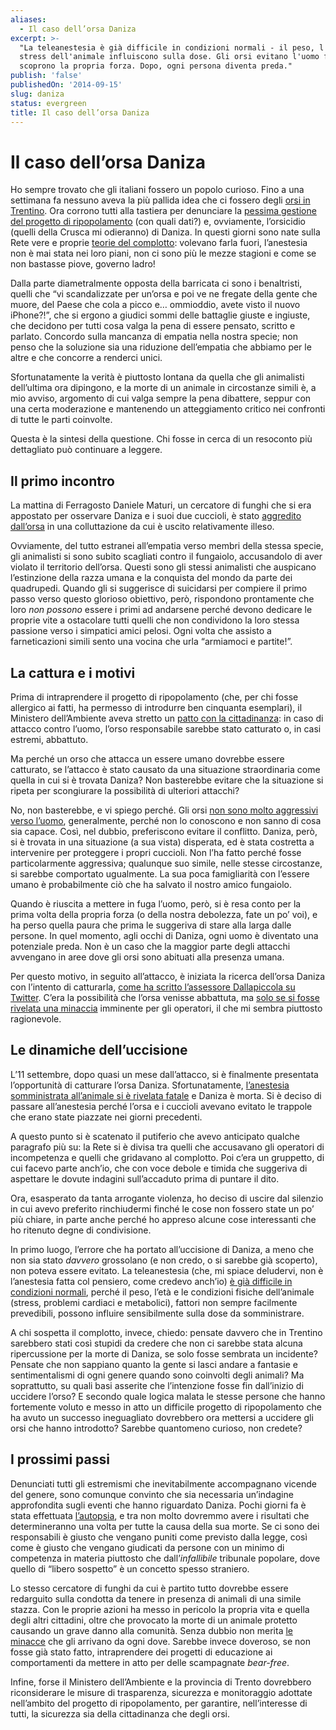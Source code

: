 ```yaml
---
aliases:
  - Il caso dell’orsa Daniza
excerpt: >-
  "La teleanestesia è già difficile in condizioni normali - il peso, l'età e lo
  stress dell'animale influiscono sulla dose. Gli orsi evitano l'uomo finché non
  scoprono la propria forza. Dopo, ogni persona diventa preda."
publish: 'false'
publishedOn: '2014-09-15'
slug: daniza
status: evergreen
title: Il caso dell’orsa Daniza
---
```

# Il caso dell’orsa Daniza

Ho sempre trovato che gli italiani fossero un popolo curioso. Fino a una settimana fa nessuno aveva la più pallida idea che ci fossero degli [orsi in Trentino](http://www.orso.provincia.tn.it/). Ora corrono tutti alla tastiera per denunciare la [pessima gestione del progetto di ripopolamento](http://www.wired.it/attualita/ambiente/2014/09/11/morte-daniza-fallimento-dei-progetti-ripopolazione/) (con quali dati?) e, ovviamente, l’orsicidio (quelli della Crusca mi odieranno) di Daniza. In questi giorni sono nate sulla Rete vere e proprie [teorie del complotto](http://www.lultimaribattuta.it/8400_complotto-dietro-luccisione-dellorsa-daniza): volevano farla fuori, l’anestesia non è mai stata nei loro piani, non ci sono più le mezze stagioni e come se non bastasse piove, governo ladro!

Dalla parte diametralmente opposta della barricata ci sono i benaltristi, quelli che “vi scandalizzate per un’orsa e poi ve ne fregate della gente che muore, del Paese che cola a picco e… ommioddio, avete visto il nuovo iPhone?!”, che si ergono a giudici sommi delle battaglie giuste e ingiuste, che decidono per tutti cosa valga la pena di essere pensato, scritto e parlato. Concordo sulla mancanza di empatia nella nostra specie; non penso che la soluzione sia una riduzione dell’empatia che abbiamo per le altre e che concorre a renderci unici.

Sfortunatamente la verità è piuttosto lontana da quella che gli animalisti dell’ultima ora dipingono, e la morte di un animale in circostanze simili è, a mio avviso, argomento di cui valga sempre la pena dibattere, seppur con una certa moderazione e mantenendo un atteggiamento critico nei confronti di tutte le parti coinvolte.

Questa è la sintesi della questione. Chi fosse in cerca di un resoconto più dettagliato può continuare a leggere.

## Il primo incontro

La mattina di Ferragosto Daniele Maturi, un cercatore di funghi che si era appostato per osservare Daniza e i suoi due cuccioli, è stato [aggredito dall’orsa](http://www.meteoweb.eu/2014/08/cercatore-funghi-aggredito-orso-in-trentino/312334/) in una colluttazione da cui è uscito relativamente illeso.

Ovviamente, del tutto estranei all’empatia verso membri della stessa specie, gli animalisti si sono subito scagliati contro il fungaiolo, accusandolo di aver violato il territorio dell’orsa. Questi sono gli stessi animalisti che auspicano l’estinzione della razza umana e la conquista del mondo da parte dei quadrupedi. Quando gli si suggerisce di suicidarsi per compiere il primo passo verso questo glorioso obiettivo, però, rispondono prontamente che loro _non possono_ essere i primi ad andarsene perché devono dedicare le proprie vite a ostacolare tutti quelli che non condividono la loro stessa passione verso i simpatici amici pelosi. Ogni volta che assisto a farneticazioni simili sento una vocina che urla “armiamoci e partite!”.

## La cattura e i motivi

Prima di intraprendere il progetto di ripopolamento (che, per chi fosse allergico ai fatti, ha permesso di introdurre ben cinquanta esemplari), il Ministero dell’Ambiente aveva stretto un [patto con la cittadinanza](http://www.ansa.it/web/notizie/canali/energiaeambiente/acqua/regioni/2014/07/18/trentino-per-orsi-dannosi-cattura-o-abbattimento_8ae1fa90-ea72-4a29-a2d0-2031ce974dc7.html): in caso di attacco contro l’uomo, l’orso responsabile sarebbe stato catturato o, in casi estremi, abbattuto.

Ma perché un orso che attacca un essere umano dovrebbe essere catturato, se l’attacco è stato causato da una situazione straordinaria come quella in cui si è trovata Daniza? Non basterebbe evitare che la situazione si ripeta per scongiurare la possibilità di ulteriori attacchi?

No, non basterebbe, e vi spiego perché. Gli orsi [non sono molto aggressivi verso l’uomo](http://en.wikipedia.org/wiki/Bear#Relationship_with_humans), generalmente, perché non lo conoscono e non sanno di cosa sia capace. Così, nel dubbio, preferiscono evitare il conflitto. Daniza, però, si è trovata in una situazione (a sua vista) disperata, ed è stata costretta a intervenire per proteggere i propri cuccioli. Non l’ha fatto perché fosse particolarmente aggressiva; qualunque suo simile, nelle stesse circostanze, si sarebbe comportato ugualmente. La sua poca famigliarità con l’essere umano è probabilmente ciò che ha salvato il nostro amico fungaiolo.

Quando è riuscita a mettere in fuga l’uomo, però, si è resa conto per la prima volta della propria forza (o della nostra debolezza, fate un po’ voi), e ha perso quella paura che prima le suggeriva di stare alla larga dalle persone. In quel momento, agli occhi di Daniza, ogni uomo è diventato una potenziale preda. Non è un caso che la maggior parte degli attacchi avvengano in aree dove gli orsi sono abituati alla presenza umana.

Per questo motivo, in seguito all’attacco, è iniziata la ricerca dell’orsa Daniza con l’intento di catturarla, [come ha scritto l’assessore Dallapiccola su Twitter](https://twitter.com/dallapiccola_mi/status/500536128332890112). C’era la possibilità che l’orsa venisse abbattuta, ma [solo se si fosse rivelata una minaccia](http://www.quotidiano.net/daniza-orsa-abbattuta-1.127869) imminente per gli operatori, il che mi sembra piuttosto ragionevole.

## Le dinamiche dell’uccisione

L’11 settembre, dopo quasi un mese dall’attacco, si è finalmente presentata l’opportunità di catturare l’orsa Daniza. Sfortunatamente, [l’anestesia somministrata all’animale si è rivelata fatale](http://www.repubblica.it/ambiente/2014/09/11/news/morta_l_orsa_daniza_non_sopravvive_alla_cattura-95490478/) e Daniza è morta. Si è deciso di passare all’anestesia perché l’orsa e i cuccioli avevano evitato le trappole che erano state piazzate nei giorni precedenti.

A questo punto si è scatenato il putiferio che avevo anticipato qualche paragrafo più su: la Rete si è divisa tra quelli che accusavano gli operatori di incompetenza e quelli che gridavano al complotto. Poi c’era un gruppetto, di cui facevo parte anch’io, che con voce debole e timida che suggeriva di aspettare le dovute indagini sull’accaduto prima di puntare il dito.

Ora, esasperato da tanta arrogante violenza, ho deciso di uscire dal silenzio in cui avevo preferito rinchiudermi finché le cose non fossero state un po’ più chiare, in parte anche perché ho appreso alcune cose interessanti che ho ritenuto degne di condivisione.

In primo luogo, l’errore che ha portato all’uccisione di Daniza, a meno che non sia stato _davvero_ grossolano (e non credo, o si sarebbe già scoperto), non poteva essere evitato. La teleanestesia (che, mi spiace deludervi, non è l’anestesia fatta col pensiero, come credevo anch’io) [è già difficile in condizioni normali](http://www.lastampa.it/2014/09/12/societa/lazampa/morte-dellorsa-daniza-veterinari-anestesia-rischiosa-senza-controlli-preventivi-NUi78l432adNs9d2LgwxHJ/pagina.html), perché il peso, l’età e le condizioni fisiche dell’animale (stress, problemi cardiaci e metabolici), fattori non sempre facilmente prevedibili, possono influire sensibilmente sulla dose da somministrare.

A chi sospetta il complotto, invece, chiedo: pensate davvero che in Trentino sarebbero stati così stupidi da credere che non ci sarebbe stata alcuna ripercussione per la morte di Daniza, se solo fosse sembrata un incidente? Pensate che non sappiano quanto la gente si lasci andare a fantasie e sentimentalismi di ogni genere quando sono coinvolti degli animali? Ma soprattutto, su quali basi asserite che l’intenzione fosse fin dall’inizio di uccidere l’orso? E secondo quale logica malata le stesse persone che hanno fortemente voluto e messo in atto un difficile progetto di ripopolamento che ha avuto un successo ineguagliato dovrebbero ora mettersi a uccidere gli orsi che hanno introdotto? Sarebbe quantomeno curioso, non credete?

## I prossimi passi

Denunciati tutti gli estremismi che inevitabilmente accompagnano vicende del genere, sono comunque convinto che sia necessaria un’indagine approfondita sugli eventi che hanno riguardato Daniza. Pochi giorni fa è stata effettuata [l’autopsia](http://www.ansa.it/web/notizie/canali/energiaeambiente/natura/2014/09/12/eseguita-autopsia-daniza-risultati-tra-qualche-giorno_7e4ddfa9-4200-4b58-ae02-a218de320d57.html), e tra non molto dovremmo avere i risultati che determineranno una volta per tutte la causa della sua morte. Se ci sono dei responsabili è giusto che vengano puniti come previsto dalla legge, così come è giusto che vengano giudicati da persone con un minimo di competenza in materia piuttosto che dall’_infallibile_ tribunale popolare, dove quello di “libero sospetto” è un concetto spesso straniero.

Lo stesso cercatore di funghi da cui è partito tutto dovrebbe essere redarguito sulla condotta da tenere in presenza di animali di una simile stazza. Con le proprie azioni ha messo in pericolo la propria vita e quella degli altri cittadini, oltre che provocato la morte di un animale protetto causando un grave danno alla comunità. Senza dubbio non merita [le minacce](http://www.lastampa.it/2014/09/12/societa/lazampa/il-fungaiolo-dopo-laggressione-insulti-e-minacce-non-ce-la-faccio-pi-F29ALqd5G5dqKoeRLcrbQM/pagina.html) che gli arrivano da ogni dove. Sarebbe invece doveroso, se non fosse già stato fatto, intraprendere dei progetti di educazione ai comportamenti da mettere in atto per delle scampagnate _bear-free_.

Infine, forse il Ministero dell’Ambiente e la provincia di Trento dovrebbero riconsiderare le misure di trasparenza, sicurezza e monitoraggio adottate nell’ambito del progetto di ripopolamento, per garantire, nell’interesse di tutti, la sicurezza sia della cittadinanza che degli orsi.
